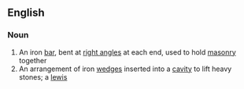 ==English==

===Noun===
{{en-noun|sg=[[cramp]] [[iron]]}}

# An iron [[bar]], bent at [[right angle]]s at each end, used to hold [[masonry]] together
# An arrangement of iron [[wedge]]s inserted into a [[cavity]] to lift heavy stones; a [[lewis]]